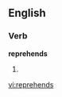 ==English==

===Verb===
'''reprehends'''

# {{third-person singular of|[[reprehend]]}}

[[vi:reprehends]]